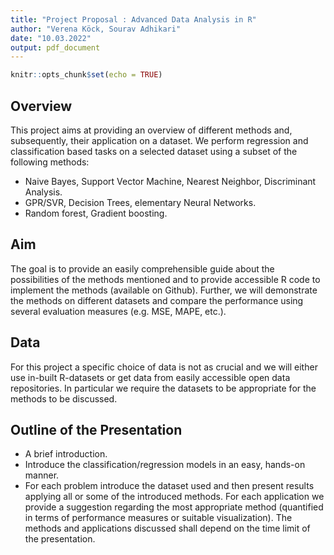 ```yaml
---
title: "Project Proposal : Advanced Data Analysis in R"
author: "Verena Köck, Sourav Adhikari"
date: "10.03.2022"
output: pdf_document
---
```


```r
knitr::opts_chunk$set(echo = TRUE)
```


## Overview

This project aims at providing an overview of different methods and, subsequently, their application on a dataset. We perform regression and classification based tasks on a selected dataset using a subset of the following methods: 

* \textbf{Classification:} Naive Bayes, Support Vector Machine, Nearest Neighbor, Discriminant Analysis. 
* \textbf{Regression:} GPR/SVR, Decision Trees, elementary Neural Networks. 
* \textbf{Misc:} Random forest, Gradient boosting. 


## Aim

The goal is to provide an easily comprehensible guide about the possibilities of the methods mentioned and to provide accessible R code to implement the methods (available on Github). Further, we will demonstrate the methods on different datasets and compare the performance using several evaluation measures (e.g. MSE, MAPE, etc.).    


## Data

For this project a specific choice of data is not as crucial and we will either use in-built R-datasets or get data from easily accessible open data repositories. In particular we require the datasets to be appropriate for the methods to be discussed.  


## Outline of the Presentation


* A brief introduction. 
* \textbf{Models:} Introduce the classification/regression models in an easy, hands-on manner. 
* \textbf{Applications:} For each problem introduce the dataset used and then present results applying all or some of the introduced methods. For each application we provide a suggestion regarding the most appropriate method (quantified in terms of performance measures or suitable visualization). The methods and applications discussed shall depend on the time limit of the presentation. 

